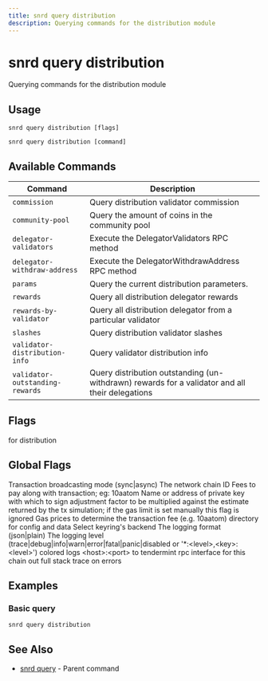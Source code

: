 ```yaml
---
title: snrd query distribution
description: Querying commands for the distribution module
---
```


# snrd query distribution

Querying commands for the distribution module

## Usage

```shell
snrd query distribution [flags]
```

```shell
snrd query distribution [command]
```

## Available Commands

| Command | Description |
|---------|-------------|
| `commission` | Query distribution validator commission |
| `community-pool` | Query the amount of coins in the community pool |
| `delegator-validators` | Execute the DelegatorValidators RPC method |
| `delegator-withdraw-address` | Execute the DelegatorWithdrawAddress RPC method |
| `params` | Query the current distribution parameters. |
| `rewards` | Query all distribution delegator rewards |
| `rewards-by-validator` | Query all distribution delegator from a particular validator |
| `slashes` | Query distribution validator slashes |
| `validator-distribution-info` | Query validator distribution info |
| `validator-outstanding-rewards` | Query distribution outstanding (un-withdrawn) rewards for a validator and all their delegations |

## Flags

<ParamField path="help" type="string">
  for distribution
</ParamField>

## Global Flags

<ParamField path="broadcast-mode" type="string" default="sync">
  Transaction broadcasting mode (sync|async)
</ParamField>

<ParamField path="chain-id" type="string">
  The network chain ID
</ParamField>

<ParamField path="fees" type="string">
  Fees to pay along with transaction; eg: 10aatom
</ParamField>

<ParamField path="from" type="string">
  Name or address of private key with which to sign
</ParamField>

<ParamField path="gas-adjustment" type="float" default="1">
  adjustment factor to be multiplied against the estimate returned by the tx simulation; if the gas limit is set manually this flag is ignored
</ParamField>

<ParamField path="gas-prices" type="string">
  Gas prices to determine the transaction fee (e.g. 10aatom)
</ParamField>

<ParamField path="home" type="string" default="/Users/prad/.sonr">
  directory for config and data
</ParamField>

<ParamField path="keyring-backend" type="string" default="os">
  Select keyring's backend
</ParamField>

<ParamField path="log_format" type="string" default="plain">
  The logging format (json|plain)
</ParamField>

<ParamField path="log_level" type="string" default="info">
  The logging level (trace|debug|info|warn|error|fatal|panic|disabled or '*:&lt;level&gt;,&lt;key&gt;:&lt;level&gt;')
</ParamField>

<ParamField path="log_no_color" type="string">
  colored logs
</ParamField>

<ParamField path="node" type="string" default="tcp://localhost:26657">
  &lt;host&gt;:&lt;port&gt; to tendermint rpc interface for this chain
</ParamField>

<ParamField path="trace" type="string">
  out full stack trace on errors
</ParamField>

## Examples

### Basic query

```shell
snrd query distribution
```

## See Also

- [snrd query](./snrd_query.mdx) - Parent command
